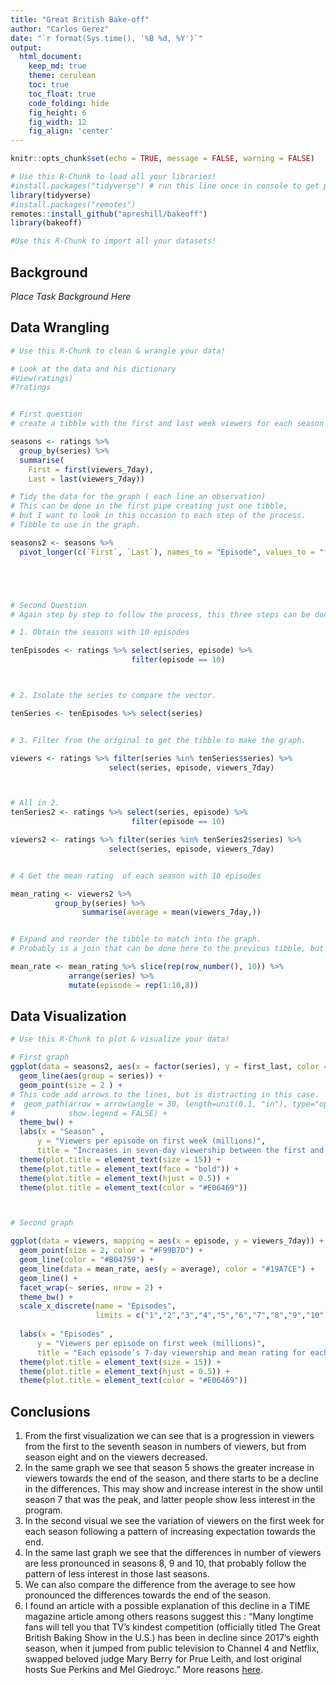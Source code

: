 ```yaml
---
title: "Great British Bake-off"
author: "Carlos Gerez"
date: "`r format(Sys.time(), '%B %d, %Y')`"
output:
  html_document:  
    keep_md: true
    theme: cerulean
    toc: true
    toc_float: true
    code_folding: hide
    fig_height: 6
    fig_width: 12
    fig_align: 'center'
---
```


```r
knitr::opts_chunk$set(echo = TRUE, message = FALSE, warning = FALSE)
```

```r
# Use this R-Chunk to load all your libraries!
#install.packages("tidyverse") # run this line once in console to get package
library(tidyverse)
#install.packages("remotes")
remotes::install_github("apreshill/bakeoff")
library(bakeoff)

```

```r
#Use this R-Chunk to import all your datasets!

```

## Background

_Place Task Background Here_

## Data Wrangling

```r
# Use this R-Chunk to clean & wrangle your data!

# Look at the data and his dictionary
#View(ratings)
#?ratings


# First question 
# create a tibble with the first and last week viewers for each season

seasons <- ratings %>% 
  group_by(series) %>%
  summarise(
    First = first(viewers_7day),
    Last = last(viewers_7day))

# Tidy the data for the graph ( each line an observation)
# This can be done in the first pipe creating just one tibble, 
# but I want to look in this occasion to each step of the process. 
# Tibble to use in the graph.

seasons2 <- seasons %>% 
  pivot_longer(c(`First`, `Last`), names_to = "Episode", values_to = "first_last")





# Second Question
# Again step by step to follow the process, this three steps can be done in 2 pipes.

# 1. Obtain the seasons with 10 episodes 

tenEpisodes <- ratings %>% select(series, episode) %>% 
                           filter(episode == 10)



# 2. Isolate the series to compare the vector.

tenSeries <- tenEpisodes %>% select(series)


# 3. Filter from the original to get the tibble to make the graph.

viewers <- ratings %>% filter(series %in% tenSeries$series) %>%
                      select(series, episode, viewers_7day)



# All in 2.
tenSeries2 <- ratings %>% select(series, episode) %>% 
                           filter(episode == 10)

viewers2 <- ratings %>% filter(series %in% tenSeries2$series) %>%
                      select(series, episode, viewers_7day)


# 4 Get the mean rating  of each season with 10 episodes

mean_rating <- viewers2 %>%
          group_by(series) %>%
                summarise(average = mean(viewers_7day,))


# Expand and reorder the tibble to match into the graph.
# Probably is a join that can be done here to the previous tibble, but not yet there. 

mean_rate <- mean_rating %>% slice(rep(row_number(), 10)) %>%
             arrange(series) %>%
             mutate(episode = rep(1:10,8))


```

## Data Visualization

```r
# Use this R-Chunk to plot & visualize your data!

# First graph
ggplot(data = seasons2, aes(x = factor(series), y = first_last, color = Episode )) + 
  geom_line(aes(group = series)) +
  geom_point(size = 2 ) +
# This code add arrows to the lines, but is distracting in this case.    
#  geom_path(arrow = arrow(angle = 30, length=unit(0.1, "in"), type="open"),
#            show.legend = FALSE) +
  theme_bw() +
  labs(x = "Season" ,
      y = "Viewers per episode on first week (millions)",
      title = "Increases in seven-day viewership between the first and last episode of each season") +
  theme(plot.title = element_text(size = 15)) +
  theme(plot.title = element_text(face = "bold")) +
  theme(plot.title = element_text(hjust = 0.5)) +
  theme(plot.title = element_text(color = "#E06469"))



# Second graph

ggplot(data = viewers, mapping = aes(x = episode, y = viewers_7day)) + 
  geom_point(size = 2, color = "#F99B7D") + 
  geom_line(color = "#B04759") + 
  geom_line(data = mean_rate, aes(y = average), color = "#19A7CE") + 
  geom_line() + 
  facet_wrap(~ series, nrow = 2) + 
  theme_bw() +
  scale_x_discrete(name = "Episodes",
                   limits = c("1","2","3","4","5","6","7","8","9","10")) +
  
  labs(x = "Episodes" ,
      y = "Viewers per episode on first week (millions)",
      title = "Each episode’s 7-day viewership and mean rating for each season" ) +
  theme(plot.title = element_text(size = 15)) +
  theme(plot.title = element_text(hjust = 0.5)) +
  theme(plot.title = element_text(color = "#E06469"))

```

## Conclusions


1. From the first visualization we can see that is a progression in viewers from the first to the seventh season in numbers of viewers, but from season eight and on the viewers decreased.  
2. In the same graph we see that season 5 shows the greater increase in viewers towards the end of the season, and there starts to be a decline in the differences. This may show and increase interest in the show until season 7 that was the peak, and latter people show less interest in the program.  
3. In the second visual we see the variation of viewers on the first week for each season following a pattern of increasing expectation towards the end.   
4. In the same last graph we see that the differences in number of viewers are less pronounced in seasons 8, 9 and 10, that probably follow the pattern of less interest in those last seasons.   
5. We can also compare the difference from the average to see how pronounced the differences towards the end of the season. 
6. I found an article with a possible explanation of this decline in a TIME magazine article among others reasons suggest this :  "Many longtime fans will tell you that TV’s kindest competition (officially titled The Great British Baking Show in the U.S.) has been in decline since 2017’s eighth season, when it jumped from public television to Channel 4 and Netflix, swapped beloved judge Mary Berry for Prue Leith, and lost original hosts Sue Perkins and Mel Giedroyc." More reasons [here](https://time.com/6232819/great-british-bake-off-season-13-backlash/).

